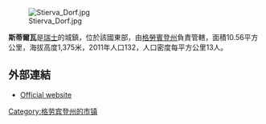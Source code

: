 [[Image:Stierva_Dorf.jpg|right]]

'''斯蒂爾瓦'''是[[瑞士|瑞士]]的城鎮，位於該國東部，由[[格勞賓登州|格勞賓登州]]負責管轄，面積10.56平方公里，海拔高度1,375米，2011年人口132，人口密度每平方公里13人。

==外部連結==
* [http://www.stierva.ch Official website] {{Wayback|url=http://www.stierva.ch/ |date=20200320091426 }} {{de icon}}

{{Switzerland-geo-stub}}
[[Category:格劳宾登州的市镇|Category:格劳宾登州的市镇]]